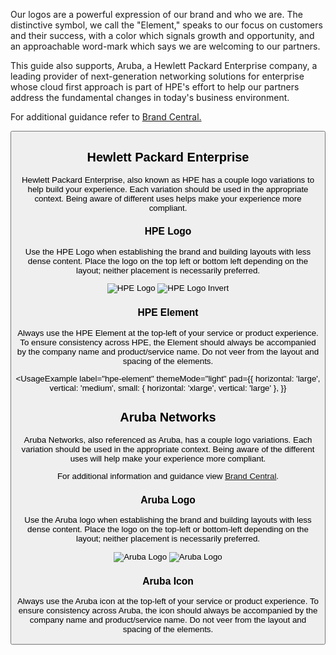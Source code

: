 
Our logos are a powerful expression of our brand and who we are. The
distinctive symbol, we call the "Element," speaks to our focus on
customers and their success, with a color which signals growth and
opportunity, and an approachable word-mark which says we are welcoming
to our partners.

This guide also supports, Aruba, a Hewlett Packard Enterprise company,
a leading provider of next-generation networking solutions for
enterprise whose cloud first approach is part of HPE's effort to help
our partners address the fundamental changes in today's business
environment.

For additional guidance refer to [Brand Central.](https://h10014.www1.hpe.com/brand-central/main#our-brand) 

<Button
  alignSelf="start"
  href="https://www.figma.com/file/TJUX0lFOOL2eFuVpfMmixx/hpe-design-sytem-library-styles?node-id=1%3A458"
  label="See in Figma"
  target="_blank"
  rel="noreferrer noopener"
  secondary
/>

## Hewlett Packard Enterprise

Hewlett Packard Enterprise, also known as HPE has a couple logo
variations to help build your experience. Each variation should be
used in the appropriate context. Being aware of different uses helps
make your experience more compliant.

### HPE Logo

Use the HPE Logo when establishing the brand and building layouts with
less dense content. Place the logo on the top left or bottom left
depending on the layout; neither placement is necessarily preferred.

<UsageExample label="hpe-logo" themeMode="light">
  <Image src="/static/images/hpe-logo.svg" alt="HPE Logo" />
</UsageExample>

<UsageExample label="hpe-logo-invert" themeMode="dark">
  <Image
    src="/static/images/hpe-logo-invert.svg"
    alt="HPE Logo Invert"
  />
</UsageExample>

### HPE Element

Always use the HPE Element at the top-left of your service or product
experience. To ensure consistency across HPE, the Element should
always be accompanied by the company name and product/service name. Do
not veer from the layout and spacing of the elements.

<UsageExample
  label="hpe-element"
  themeMode="light"
  pad={{
    horizontal: 'large',
    vertical: 'medium',
    small: { horizontal: 'xlarge', vertical: 'large' },
  }}
>
  <HpeElementExample />
</UsageExample>
<UsageExample
  label="hpe-element-invert"
  themeMode="dark"
  pad={{
    horizontal: 'large',
    vertical: 'medium',
    small: { horizontal: 'xlarge', vertical: 'large' },
  }}
>
  <HpeElementExample />
</UsageExample>

## Aruba Networks

Aruba Networks, also referenced as Aruba, has a couple logo
variations. Each variation should be used in the appropriate context.
Being aware of the different uses will help make your experience more
compliant.

For additional information and guidance view [Brand Central](https://h10014.www1.hpe.com/brand-central/content/aruba).

### Aruba Logo

Use the Aruba logo when establishing the brand and building layouts
with less dense content. Place the logo on the top-left or bottom-left
depending on the layout; neither placement is necessarily preferred.

<UsageExample label="aruba-logo" themeMode="light">
  <Image src="/static/images/aruba-logo.svg" alt="Aruba Logo" />
</UsageExample>
<UsageExample label="aruba-logo-invert" themeMode="dark">
  <Image src="/static/images/aruba-logo.svg" alt="Aruba Logo" />
</UsageExample>

### Aruba Icon

Always use the Aruba icon at the top-left of your service or product
experience. To ensure consistency across Aruba, the icon should always
be accompanied by the company name and product/service name. Do not
veer from the layout and spacing of the elements.

<UsageExample label="aruba-icon" themeMode="light">
  <ArubaIconExample />
</UsageExample>
<UsageExample label="aruba-icon-invert" themeMode="dark">
  <ArubaIconExample />
</UsageExample>
